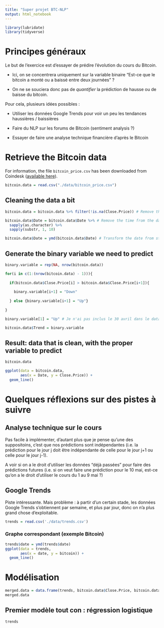 ```yaml
---
title: "Super projet BTC-NLP"
output: html_notebook
---
```


```r
library(lubridate)
library(tidyverse)
```

# Principes généraux

Le but de l'exercice est d'essayer de prédire l'évolution du cours du Bitcoin.

- Ici, on se concentrera uniquement sur la variable binaire "Est-ce que le bitcoin a monté ou a baissé entre deux journées" ?

- On ne se souciera donc pas de *quantifier* la prédiction de hausse ou de baisse du bitcoin.

Pour cela, plusieurs idées possibles :

- Utiliser les données Google Trends pour voir un peu les tendances haussières / baissières

- Faire du NLP sur les forums de Bitcoin (sentiment analysis ?)

- Essayer de faire une analyse technique financière d'après le Bitcoin


# Retrieve the Bitcoin data

For information, the file `bitcoin_price.csv` has been downloaded from Coindesk ([available here](https://www.coindesk.com/price/)).

```r
bitcoin.data = read.csv("./data/bitcoin_price.csv")
```

## Cleaning the data a bit

```r
bitcoin.data = bitcoin.data %>% filter(!is.na(Close.Price)) # Remove the last two lines
```

```r
bitcoin.data$Date = bitcoin.data$Date %>% # Remove the time from the date
  sapply(as.character) %>%
  sapply(substr, 1, 10)

bitcoin.data$Date = ymd(bitcoin.data$Date) # Transform the date from string into a lubridate
```

## Generate the binary variable we need to predict

```r
binary.variable = rep(NA, nrow(bitcoin.data))

for(i in c(1:(nrow(bitcoin.data) - 1))){
  
  if(bitcoin.data$Close.Price[i] > bitcoin.data$Close.Price[i+1]){
    
    binary.variable[i+1] = "Down"
    
  } else {binary.variable[i+1] = "Up"}
  
}

binary.variable[1] = "Up" # Je n'ai pas inclus le 30 avril dans le dataset, donc je rajoute cette ligne manuellement ici
```

```r
bitcoin.data$Trend = binary.variable
```

## Result: data that is clean, with the proper variable to predict
```r
bitcoin.data
```

```r
ggplot(data = bitcoin.data,
       aes(x = Date, y = Close.Price)) +
  geom_line()
```

# Quelques réflexions sur des pistes à suivre

## Analyse technique sur le cours
Pas facile à implémenter, d'autant plus que je pense qu'une des suppositoins, c'est que nos prédictions sont indépendantes (i.e. la prédiction pour le jour j doit être indépendante de celle pour le jour j+1 ou celle pour le jour j-1).

A voir si on a le droit d'utiliser les données "déjà passées" pour faire des prédictions futures (i.e. si on veut faire une prédiction pour le 10 mai, est-ce qu'on a le droit d'utiliser le cours du 1 au 9 mai ?)

## Google Trends
Piste intéressante. Mais problème : à partir d'un certain stade, les données Google Trends s'obtiennent par semaine, et plus par jour, donc on n'a plus grand chose d'exploitable.

```r
trends = read.csv('./data/trends.csv')
```

### Graphe correspondant (exemple Bitcoin)

```r
trends$date = ymd(trends$date)
ggplot(data = trends,
       aes(x = date, y = bitcoin)) +
  geom_line()
```


# Modélisation
```r
merged.data = data.frame(trends, bitcoin.data$Close.Price, bitcoin.data$Trend)
merged.data
```



## Premier modèle tout con : régression logistique
```r
trends
```


